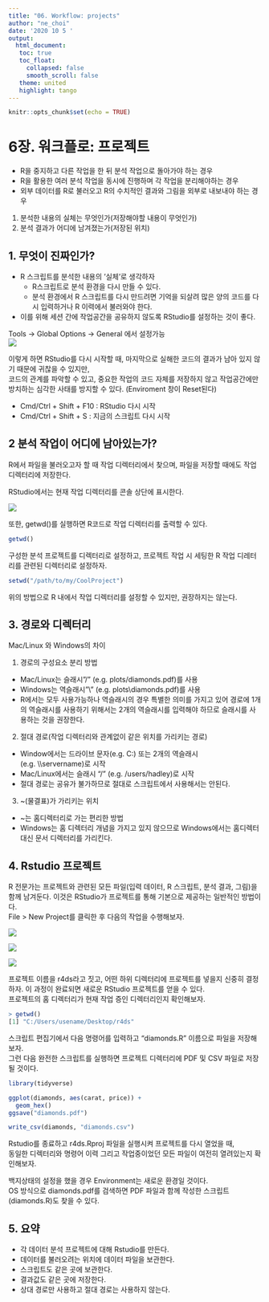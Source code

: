 ```yaml
---
title: "06. Workflow: projects"
author: "ne_choi"
date: '2020 10 5 '
output:
  html_document:
   toc: true
   toc_float:
     collapsed: false
     smooth_scroll: false
   theme: united
   highlight: tango
---
```


```r
knitr::opts_chunk$set(echo = TRUE)
```

# 6장. 워크플로: 프로젝트

- R을 중지하고 다른 작업을 한 뒤 분석 작업으로 돌아가야 하는 경우  
- R을 활용한 여러 분석 작업을 동시에 진행하며 각 작업을 분리해야하는 경우  
- 외부 데이터를 R로 불러오고 R의 수치적인 결과와 그림을 외부로 내보내야 하는 경우  

1. 분석한 내용의 실체는 무엇인가(저장해야할 내용이 무엇인가)  
2. 분석 결과가 어디에 남겨졌는가(저장된 위치)


## 1. 무엇이 진짜인가?

- R 스크립트를 분석한 내용의 '실체'로 생각하자  
    - R스크립트로 분석 환경을 다시 만들 수 있다.  
    - 분석 환경에서 R 스크립트를 다시 만드려면 기억을 되살려 많은 양의 코드를 다시 입력하거나 R 이력에서 불러와야 한다.  
- 이를 위해 세션 간에 작업공간을 공유하지 않도록 RStudio를 설정하는 것이 좋다.

Tools -> Global Options -> General 에서 설정가능  
![](./image/rstudio-workspace.png)

이렇게 하면 RStudio를 다시 시작할 때, 마지막으로 실해한 코드의 결과가 남아 있지 않기 때문에 귀찮을 수 있지만,  
코드의 관계를 파악할 수 있고, 중요한 작업의 코드 자체를 저장하지 않고 작업공간에만 방치하는 심각한 사태를 방지할 수 있다.
(Enviroment 창이 Reset된다)

- Cmd/Ctrl + Shift + F10 : RStudio 다시 시작
- Cmd/Ctrl + Shift + S : 지금의 스크립트 다시 시작

## 2 분석 작업이 어디에 남아있는가?
R에서 파일을 불러오고자 할 때 작업 디렉터리에서 찾으며, 파일을 저장할 때에도 작업 디렉터리에 저장한다.  

RStudio에서는 현재 작업 디렉터리를 콘솔 상단에 표시한다.

![](./image/rstudio-wd.png)

또한, getwd()를 실행하면 R코드로 작업 디렉터리를 출력할 수 있다.

```r
getwd()
```

구성한 분석 프로젝트를 디렉터리로 설정하고, 프로젝트 작업 시 세팅한 R 작업 디레터리를 관련된 디렉터리로 설정하자.

```r
setwd("/path/to/my/CoolProject")
```

위의 방법으로 R 내에서 작업 디렉터리를 설정할 수 있지만, 권장하지는 않는다.


## 3. 경로와 디렉터리

Mac/Linux 와 Windows의 차이

1. 경로의 구성요소 분리 방법
- Mac/Linux는 슬래시"/" (e.g. plots/diamonds.pdf)를 사용  
- Windows는 역슬래시"\\" (e.g. plots\\diamonds.pdf)를 사용  
- R에서는 모두 사용가능하나 역슬래시의 경우 특별한 의미를 가지고 있어 경로에 1개의 역슬래시를 사용하기 위해서는 2개의 역슬래시를 입력해야 하므로 슬래시를 사용하는 것을 권장한다.

2. 절대 경로(작업 디렉터리와 관계없이 같은 위치를 가리키는 경로)  
- Window에서는 드라이브 문자(e.g. C:) 또는 2개의 역슬래시(e.g. \\\\servername)로 시작  
- Mac/Linux에서는 슬래시 "/" (e.g. /users/hadley)로 시작  
- 절대 경로는 공유가 불가하므로 절대로 스크립트에서 사용해서는 안된다.

3. ~(물결표)가 가리키는 위치  
- ~는 홈디렉터리로 가는 편리한 방법  
- Windows는 홈 디렉터리 개념을 가지고 있지 않으므로 Windows에서는 홈디렉터 대신 문서 디렉터리를 가리킨다.


## 4. Rstudio 프로젝트
R 전문가는 프로젝트와 관련된 모든 파일(입력 데이터, R 스크립트, 분석 결과, 그림)을 함께 남겨둔다. 이것은 RStudio가 프로젝트를 통해 기본으로 제공하는 일반적인 방법이다.  
File > New Project를 클릭한 후 다음의 작업을 수행해보자.  

![](./image/rstudio-project-1.png)

![](./image/rstudio-project-2.png)

![](./image/rstudio-project-3.png)
  
프로젝트 이름을 r4ds라고 짓고, 어떤 하위 디렉터리에 프로젝트를 넣을지 신중히 결정하자. 
이 과정이 완료되면 새로운 RStudio 프로젝트를 얻을 수 있다.  
프로젝트의 홈 디렉터리가 현재 작업 증인 디렉터리인지 확인해보자.

```r
> getwd()
[1] "C:/Users/usename/Desktop/r4ds"
```

스크립트 편집기에서 다음 명령어를 입력하고 “diamonds.R” 이름으로 파일을 저장해보자.  
그런 다음 완전한 스크립트를 실행하면 프로젝트 디렉터리에 PDF 및 CSV 파일로 저장될 것이다.

```r
library(tidyverse)

ggplot(diamonds, aes(carat, price)) + 
  geom_hex()
ggsave("diamonds.pdf")

write_csv(diamonds, "diamonds.csv")
```

Rstudio를 종료하고 r4ds.Rproj 파일을 실행시켜 프로젝트를 다시 열었을 때,  
동일한 디렉터리와 명령어 이력 그리고 작업중이었던 모든 파일이 여전히 열려있는지 확인해보자.

백지상태의 설정을 했을 경우 Environment는 새로운 환경일 것이다.  
OS 방식으로 diamonds.pdf를 검색하면 PDF 파일과 함께 작성한 스크립트(diamonds.R)도 찾을 수 있다.

## 5. 요약
- 각 데이터 분석 프로젝트에 대해 Rstudio를 만든다.  
- 데이터를 불러오려는 위치에 데이터 파일을 보관한다.  
- 스크립트도 같은 곳에 보관한다.  
- 결과값도 같은 곳에 저장한다.  
- 상대 경로만 사용하고 절대 경로는 사용하지 않는다.  


